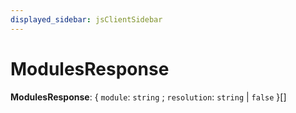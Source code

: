 ```yaml
---
displayed_sidebar: jsClientSidebar
---
```



# ModulesResponse

 **ModulesResponse**: { `module`: `string` ; `resolution`: `string` \| ``false``  }[]
